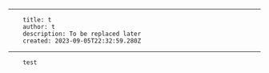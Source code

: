 ---
        title: t
        author: t
        description: To be replaced later
        created: 2023-09-05T22:32:59.280Z
----

        test
        
